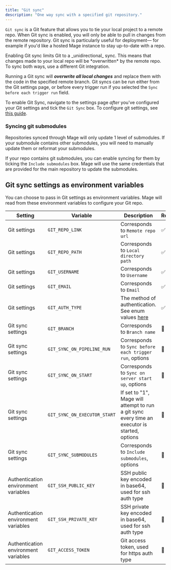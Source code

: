 ```yaml
---
title: "Git sync"
description: "One way sync with a specified git repository."
---
```


`Git sync` is a Git feature that allows you to tie your local project to a remote repo. When Git sync is enabled, you will only be able to pull in changes from the remote repository.
Git sync is particularly useful for deployment— for example if you'd like a hosted Mage instance to stay up-to-date with a repo.

<Warning>
  Enabling Git sync limits Git to a _unidirectional_ sync. This means that
  changes made to your local repo will be *overwritten* by the remote repo. To
  sync both ways, use a different Git integration.
</Warning>

Running a Git sync will **_overwrite all local changes_** and replace them with the code in the specified remote branch. Git syncs can be run either from the Git settings page, or before every trigger run if you selected the `Sync before each trigger run` field.

To enable Git Sync, navigate to the settings page _after_ you've configured your Git settings and tick the `Git Sync` box. To configure git settings, see [this guide](/production/data-sync/git-integration).

### Syncing git submodules

<Warning>
  Repositories synced through Mage will only update 1 level of submodules. If
  your submodule contains other submodules, you will need to manually update
  them or reformat your submodules.
</Warning>

If your repo contains git submodules, you can enable syncing for them by ticking the `Include submodules` box. Mage will
use the same credentials that are provided for the main repository to update the submodules.

## Git sync settings as environment variables

You can choose to pass in Git settings as environment variables. Mage will read from these environment
variables to configure your Git repo.

| Setting                              | Variable                     | Description                                                                                                                                            | Required |
| ------------------------------------ | ---------------------------- | ------------------------------------------------------------------------------------------------------------------------------------------------------ | -------- |
| Git settings                         | `GIT_REPO_LINK`              | Corresponds to `Remote repo url`                                                                                                                       | ✅       |
| Git settings                         | `GIT_REPO_PATH`              | Corresponds to `Local directory path`                                                                                                                  | ✅       |
| Git settings                         | `GIT_USERNAME`               | Corresponds to `Username`                                                                                                                              | ✅       |
| Git settings                         | `GIT_EMAIL`                  | Corresponds to `Email`                                                                                                                                 | ✅       |
| Git settings                         | `GIT_AUTH_TYPE`              | The method of authentication. See enum values [here](https://github.com/mage-ai/mage-ai/blob/master/mage_ai/data_preparation/sync/__init__.py#L13-L16) | ✅       |
| Git sync settings                    | `GIT_BRANCH`                 | Corresponds to `Branch name`                                                                                                                           | 🚫       |
| Git sync settings                    | `GIT_SYNC_ON_PIPELINE_RUN`   | Corresponds to `Sync before each trigger run`, options                                                                                                 | 🚫       |
| Git sync settings                    | `GIT_SYNC_ON_START`          | Corresponds to `Sync on server start up`, options                                                                                                      | 🚫       |
| Git sync settings                    | `GIT_SYNC_ON_EXECUTOR_START` | If set to "1", Mage will attempt to run a git sync every time an executor is started, options                                                          | 🚫       |
| Git sync settings                    | `GIT_SYNC_SUBMODULES`        | Corresponds to `Include submodules`, options                                                                                                           | 🚫       |
| Authentication environment variables | `GIT_SSH_PUBLIC_KEY`         | SSH public key encoded in base64, used for ssh auth type                                                                                               | 🚫       |
| Authentication environment variables | `GIT_SSH_PRIVATE_KEY`        | SSH private key encoded in base64, used for ssh auth type                                                                                              | 🚫       |
| Authentication environment variables | `GIT_ACCESS_TOKEN`           | Git access token, used for https auth type                                                                                                             | 🚫       |
